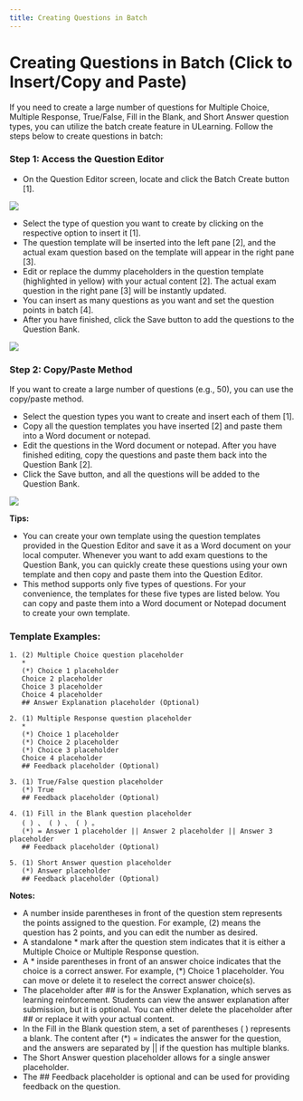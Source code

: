 ```yaml
---
title: Creating Questions in Batch
---
```


# Creating Questions in Batch (Click to Insert/Copy and Paste)

If you need to create a large number of questions for Multiple Choice, Multiple Response, True/False, Fill in the Blank, and Short Answer question types, you can utilize the batch create feature in ULearning. Follow the steps below to create questions in batch:

### Step 1: Access the Question Editor

- On the Question Editor screen, locate and click the Batch Create button [1].

![](/img/utest/teacher/question07.png)

- Select the type of question you want to create by clicking on the respective option to insert it [1].
- The question template will be inserted into the left pane [2], and the actual exam question based on the template will appear in the right pane [3].
- Edit or replace the dummy placeholders in the question template (highlighted in yellow) with your actual content [2]. The actual exam question in the right pane [3] will be instantly updated.
- You can insert as many questions as you want and set the question points in batch [4].
- After you have finished, click the Save button to add the questions to the Question Bank.

![](/img/utest/teacher/question08.png)

### Step 2: Copy/Paste Method

If you want to create a large number of questions (e.g., 50), you can use the copy/paste method.
- Select the question types you want to create and insert each of them [1].
- Copy all the question templates you have inserted [2] and paste them into a Word document or notepad.
- Edit the questions in the Word document or notepad. After you have finished editing, copy the questions and paste them back into the Question Bank [2].
- Click the Save button, and all the questions will be added to the Question Bank.

![](/img/utest/teacher/question09.png)

**Tips:**
- You can create your own template using the question templates provided in the Question Editor and save it as a Word document on your local computer. Whenever you want to add exam questions to the Question Bank, you can quickly create these questions using your own template and then copy and paste them into the Question Editor.
- This method supports only five types of questions. For your convenience, the templates for these five types are listed below. You can copy and paste them into a Word document or Notepad document to create your own template.

### Template Examples:

```
1. (2) Multiple Choice question placeholder
   *
   (*) Choice 1 placeholder
   Choice 2 placeholder
   Choice 3 placeholder
   Choice 4 placeholder
   ## Answer Explanation placeholder (Optional)

2. (1) Multiple Response question placeholder
   *
   (*) Choice 1 placeholder
   (*) Choice 2 placeholder
   (*) Choice 3 placeholder
   Choice 4 placeholder
   ## Feedback placeholder (Optional)

3. (1) True/False question placeholder
   (*) True
   ## Feedback placeholder (Optional)

4. (1) Fill in the Blank question placeholder
   ( ) 、 ( ) 、 ( ) 。
   (*) = Answer 1 placeholder || Answer 2 placeholder || Answer 3 placeholder
   ## Feedback placeholder (Optional)

5. (1) Short Answer question placeholder
   (*) Answer placeholder
   ## Feedback placeholder (Optional)
```

**Notes:**

- A number inside parentheses in front of the question stem represents the points assigned to the question. For example, (2) means the question has 2 points, and you can edit the number as desired.
- A standalone * mark after the question stem indicates that it is either a Multiple Choice or Multiple Response question.
- A * inside parentheses in front of an answer choice indicates that the choice is a correct answer. For example, (*) Choice 1 placeholder. You can move or delete it to reselect the correct answer choice(s).
- The placeholder after ## is for the Answer Explanation, which serves as learning reinforcement. Students can view the answer explanation after submission, but it is optional. You can either delete the placeholder after ## or replace it with your actual content.
- In the Fill in the Blank question stem, a set of parentheses ( ) represents a blank. The content after (*) = indicates the answer for the question, and the answers are separated by || if the question has multiple blanks.
- The Short Answer question placeholder allows for a single answer placeholder.
- The ## Feedback placeholder is optional and can be used for providing feedback on the question.
